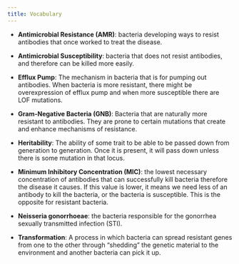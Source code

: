 ```yaml
---
title: Vocabulary
---
```


 - **Antimicrobial Resistance (AMR)**: bacteria developing ways to resist antibodies that once worked to treat the disease.
 
 - **Antimicrobial Susceptibility**: bacteria that does not resist antibodies, and therefore can be killed more easily.
 
 - **Efflux Pump**: The mechanism in bacteria that is for pumping out antibodies. When bacteria is more resistant, there might be overexpression of efflux pump and when more susceptible there are LOF mutations.
 
 - **Gram-Negative Bacteria (GNB)**: Bacteria that are naturally more resistant to antibodies. They are prone to certain mutations that create and enhance mechanisms of resistance.
 
 - **Heritability**: The ability of some trait to be able to be passed down from generation to generation. Once it is present, it will pass down unless there is some mutation in that locus.
 
 - **Minimum Inhibitory Concentration (MIC)**: the lowest necessary concentration of antibodies that can successfully kill bacteria therefore the disease it causes. If this value is lower, it means we need less of an antibody to kill the bacteria, or the bacteria is susceptible. This is the opposite for resistant bacteria.
 
 - **Neisseria gonorrhoeae**: the bacteria responsible for the gonorrhea sexually transmitted infection (STI).
 
 - **Transformation**: A process in which bacteria can spread resistant genes from one to the other through “shedding” the genetic material to the environment and another bacteria can pick it up.
